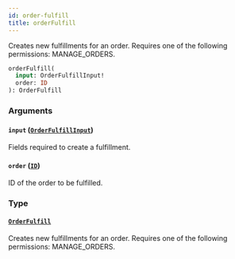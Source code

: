 ```yaml
---
id: order-fulfill
title: orderFulfill
---
```


Creates new fulfillments for an order. Requires one of the following permissions: MANAGE_ORDERS.

```graphql
orderFulfill(
  input: OrderFulfillInput!
  order: ID
): OrderFulfill
```

### Arguments

#### `input` ([`OrderFulfillInput`](../../../developer/api-reference/inputs/order-fulfill-input))

Fields required to create a fulfillment.

#### `order` ([`ID`](../../../developer/api-reference/scalars/id))

ID of the order to be fulfilled.

### Type

#### [`OrderFulfill`](../../../developer/api-reference/objects/order-fulfill)

Creates new fulfillments for an order. Requires one of the following permissions: MANAGE_ORDERS.
